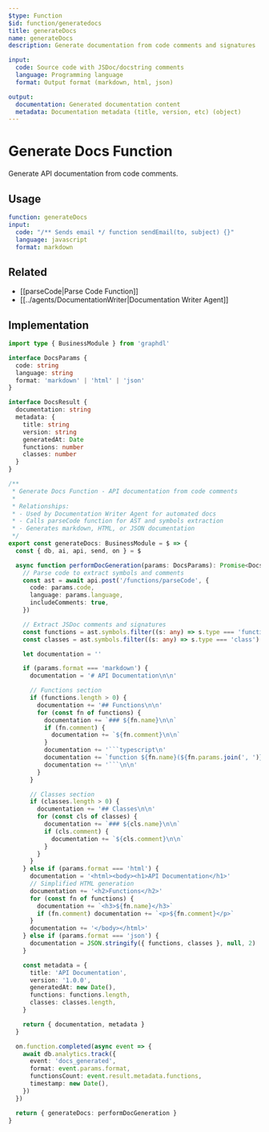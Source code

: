 ```yaml
---
$type: Function
$id: function/generatedocs
title: generateDocs
name: generateDocs
description: Generate documentation from code comments and signatures

input:
  code: Source code with JSDoc/docstring comments
  language: Programming language
  format: Output format (markdown, html, json)

output:
  documentation: Generated documentation content
  metadata: Documentation metadata (title, version, etc) (object)
---
```


# Generate Docs Function

Generate API documentation from code comments.

## Usage

```yaml
function: generateDocs
input:
  code: "/** Sends email */ function sendEmail(to, subject) {}"
  language: javascript
  format: markdown
```

## Related

- [[parseCode|Parse Code Function]]
- [[../agents/DocumentationWriter|Documentation Writer Agent]]

## Implementation

```typescript
import type { BusinessModule } from 'graphdl'

interface DocsParams {
  code: string
  language: string
  format: 'markdown' | 'html' | 'json'
}

interface DocsResult {
  documentation: string
  metadata: {
    title: string
    version: string
    generatedAt: Date
    functions: number
    classes: number
  }
}

/**
 * Generate Docs Function - API documentation from code comments
 *
 * Relationships:
 * - Used by Documentation Writer Agent for automated docs
 * - Calls parseCode function for AST and symbols extraction
 * - Generates markdown, HTML, or JSON documentation
 */
export const generateDocs: BusinessModule = $ => {
  const { db, ai, api, send, on } = $

  async function performDocGeneration(params: DocsParams): Promise<DocsResult> {
    // Parse code to extract symbols and comments
    const ast = await api.post('/functions/parseCode', {
      code: params.code,
      language: params.language,
      includeComments: true,
    })

    // Extract JSDoc comments and signatures
    const functions = ast.symbols.filter((s: any) => s.type === 'function')
    const classes = ast.symbols.filter((s: any) => s.type === 'class')

    let documentation = ''

    if (params.format === 'markdown') {
      documentation = '# API Documentation\n\n'

      // Functions section
      if (functions.length > 0) {
        documentation += '## Functions\n\n'
        for (const fn of functions) {
          documentation += `### ${fn.name}\n\n`
          if (fn.comment) {
            documentation += `${fn.comment}\n\n`
          }
          documentation += '```typescript\n'
          documentation += `function ${fn.name}(${fn.params.join(', ')})\n`
          documentation += '```\n\n'
        }
      }

      // Classes section
      if (classes.length > 0) {
        documentation += '## Classes\n\n'
        for (const cls of classes) {
          documentation += `### ${cls.name}\n\n`
          if (cls.comment) {
            documentation += `${cls.comment}\n\n`
          }
        }
      }
    } else if (params.format === 'html') {
      documentation = '<html><body><h1>API Documentation</h1>'
      // Simplified HTML generation
      documentation += '<h2>Functions</h2>'
      for (const fn of functions) {
        documentation += `<h3>${fn.name}</h3>`
        if (fn.comment) documentation += `<p>${fn.comment}</p>`
      }
      documentation += '</body></html>'
    } else if (params.format === 'json') {
      documentation = JSON.stringify({ functions, classes }, null, 2)
    }

    const metadata = {
      title: 'API Documentation',
      version: '1.0.0',
      generatedAt: new Date(),
      functions: functions.length,
      classes: classes.length,
    }

    return { documentation, metadata }
  }

  on.function.completed(async event => {
    await db.analytics.track({
      event: 'docs_generated',
      format: event.params.format,
      functionsCount: event.result.metadata.functions,
      timestamp: new Date(),
    })
  })

  return { generateDocs: performDocGeneration }
}
```
